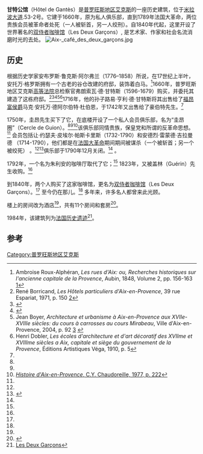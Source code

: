 {{Infobox building
| name = 
| native_name=Hôtel de Gantès
| image = Facade immeuble du Cafe des deux garcons by JMC.jpg
| address             = [[米拉波大道|米拉波大道]]53-2号
| location_town       = [[普罗旺斯地区艾克斯|普罗旺斯地区艾克斯]]
| location_country    = [[法国|法国]]
| client = 弗朗索瓦·甘特
| completion_date =1660
}}
'''甘特公馆'''（Hôtel de Gantès）是[[普罗旺斯地区艾克斯|普罗旺斯地区艾克斯]]的一座历史建筑，位于[[米拉波大道|米拉波大道]].53-2号。它建于1660年，原为私人俱乐部，直到1789年法国大革命，两位贵族会员被革命者处死（一人被斩首，另一人绞刑）。自1840年代起，这里开设了世界著名的[[双侍者咖啡馆|双侍者咖啡馆]]（Les Deux Garçons）, 是艺术家、作家和社会名流消磨时光的去处。
[[File:Aix-_café_des_deux_garçons.jpg|thumb]]

==历史==
根据历史学家安布罗斯·鲁克斯·阿尔弗兰（1776–1858）所说，在17世纪上半叶，安托万·格罗斯拥有一个古老的谷仓改建的府邸，装饰着白马。<ref name="roux">Ambroise Roux-Alphéran, ''Les rues d'Aix: ou, Recherches historiques sur l'ancienne capitale de la Provence'', Aubin, 1848, Volume 2, pp. 156-163 [https://books.google.com/books?id=ZVlGAAAAYAAJ&pg=PA156&dq=%22Fran%C3%A7ois+de+Gant%C3%A8s%22&hl=en&sa=X&ei=AYKzUtLuD66X7QaphICwBA&ved=0CH4Q6AEwBjgU#v=onepage&q=%22Fran%C3%A7ois%20de%20Gant%C3%A8s%22&f=false]</ref>1660年，普罗旺斯地区艾克斯[[法国高等法院|高等法院]]总检察官弗朗索瓦·德·甘特斯（1596-1679）购买，并委托其建造了这栋府邸。<ref name="rene">René Borricand, ''Les Hôtels particuliers d'Aix-en-Provence'',  39 rue Espariat, 1971, p. 150 [https://books.google.com/books?id=_NYfAAAAMAAJ&q=%22H%C3%B4tel+de+Gant%C3%A8s%22&dq=%22H%C3%B4tel+de+Gant%C3%A8s%22&hl=en&sa=X&ei=9XyzUqW_D6aL7AabhYGoCQ&ved=0CF0Q6AEwAg]</ref><ref name="historique">{{Cite web |url=http://www.hoteldegantes.com/historique.html |title=Hôtel de Gantès |access-date=2013-12-19 |archive-url=https://web.archive.org/web/20131220121657/http://www.hoteldegantes.com/historique.html |archive-date=2013-12-20 }}</ref><ref name="deuxhistorique">{{Cite web |url=http://www.les2garcons.fr/historique.html |title=Les Deux Garçons |access-date=2020-11-05 |archive-date=2015-05-03 |archive-url=https://web.archive.org/web/20150503062959/http://www.les2garcons.fr/historique.html |dead-url=no }}</ref><ref>Jean Boyer, ''Architecture et urbanisme à Aix-en-Provence aux XVIIe-XVIIIe siècles: du cours à carrosses au cours Mirabeau'', Ville d'Aix-en-Provence, 2004, p. 92 [https://books.google.com/books?id=GG5IAQAAIAAJ&q=%22H%C3%B4tel+de+Gant%C3%A8s%22&dq=%22H%C3%B4tel+de+Gant%C3%A8s%22&hl=en&sa=X&ei=9XyzUqW_D6aL7AabhYGoCQ&ved=0CGQQ6AEwAw] {{Wayback|url=https://books.google.com/books?id=GG5IAQAAIAAJ&q=%22H%C3%B4tel+de+Gant%C3%A8s%22&dq=%22H%C3%B4tel+de+Gant%C3%A8s%22&hl=en&sa=X&ei=9XyzUqW_D6aL7AabhYGoCQ&ved=0CGQQ6AEwAw |date=20201120001737 }}</ref><ref name="dobler">Henri Dobler, ''Les écoles d'architecture et d'art décoratif des XVIIme et XVIIIme siècles a Aix, capitale et siège du gouvernement de la Provence'', Éditions Artistiques Véga, 1910, p. 5</ref>1716年，他的孙子路易·亨利·德·甘特斯将其出售给了[[福昂富|福昂富]][[侯爵|侯爵]]马克·安托万·德阿尔伯特·杜伯恩，于1742年又出售给了豪伯特先生。<ref name="roux"/>

1750年，圭昂先生买下了它，在底楼开设了一个私人会员俱乐部，名为“圭昂圈”（Cercle de Guion）。<ref name="roux"/><ref name="historique"/><ref>[https://books.google.com/books?id=WAx4AAAAIAAJ&q=%22H%C3%B4tel+de+Gant%C3%A8s%22&dq=%22H%C3%B4tel+de+Gant%C3%A8s%22&hl=en&sa=X&ei=9XyzUqW_D6aL7AabhYGoCQ&ved=0CH4Q6AEwBw ''Histoire d'Aix-en-Provence'', C.Y. Chaudoreille, 1977, p. 222]</ref>该俱乐部同情贵族，保皇党和所谓的反革命思想。<ref name="roux"/> 会员包括让·约瑟夫·皮埃尔·帕斯卡里斯（1732-1790）和安德烈·雷蒙德·吉拉曼德 （1714-1790），他们都是在[[法国大革命|法国大革命]]期间期间被谋杀（一个被斩首；另一个被绞死） 。<ref name="roux"/><ref>{{Cite web |url=http://genobco.free.fr/provence/Guiramandaix3.htm |title=Old families of Provence: André Guiramand and family |access-date=2020-11-07 |archive-date=2013-12-20 |archive-url=https://web.archive.org/web/20131220113444/http://genobco.free.fr/provence/Guiramandaix3.htm |dead-url=no }}</ref>俱乐部于1790年12月关闭。<ref name="historique"/> 。

1792年，一个名为朱利安的咖啡厅取代了它；<ref name="historique"/> 1823年，又被盖林（Guérin）先生收购。<ref name="roux"/>
 
到1840年，两个人购买了这家咖啡馆，更名为[[双侍者咖啡馆|双侍者咖啡馆]]（Les Deux Garçons）。<ref name="historique"/> 至今仍在那儿。<ref name="historique"/> 多年来，许多名人都曾来此光顾。

楼上的房间改为酒店<ref name="historique"/>，共有11个房间和套房<ref>{{Cite web |url=http://www.aixenprovencetourism.com/fiche-presentation_hotel-821-FR-H-HGANT-SEJOURNER.html |title=Aix-en-Provence Tourism |access-date=2013-12-19 |archive-url=https://web.archive.org/web/20131220134859/http://www.aixenprovencetourism.com/fiche-presentation_hotel-821-FR-H-HGANT-SEJOURNER.html |archive-date=2013-12-20 }}</ref>。

1984年，该建筑列为[[法国历史遗迹|法国历史遗迹]]<ref name="deuxhistorique">[http://www.les2garcons.fr/historique.html Les Deux Garçons]</ref>。

==参考==
{{Reflist}}
{{coord|43.5272|5.4505|type:landmark_region:FR|display=title}}
[[Category:普罗旺斯地区艾克斯|Category:普罗旺斯地区艾克斯]]